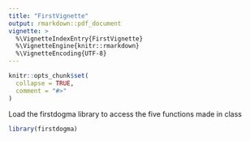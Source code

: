 ```yaml
---
title: "FirstVignette"
output: rmarkdown::pdf_document
vignette: >
  %\VignetteIndexEntry{FirstVignette}
  %\VignetteEngine{knitr::rmarkdown}
  %\VignetteEncoding{UTF-8}
---
```


```r
knitr::opts_chunk$set(
  collapse = TRUE,
  comment = "#>"
)
```

Load the firstdogma library to access the five functions made in class

```r
library(firstdogma)
```

